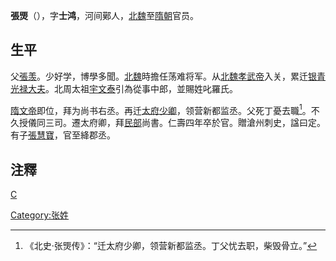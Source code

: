 {{expand|time=2010-04-16T09:29:52+00:00}}
'''張煚'''（{{bd|？||604年||catIdx=Z}}），字'''士鸿'''，河间鄚人，[[北魏|北魏]]至[[隋朝|隋朝]]官员。

== 生平 ==
父[[張羡|張羡]]。少好学，博學多聞。[[北魏|北魏]]時擔任荡难将军。从[[北魏孝武帝|北魏孝武帝]]入关，累迁[[光禄大夫|银青光禄大夫]]。北周太祖[[宇文泰|宇文泰]]引為從事中郎，並賜姓叱羅氏。

[[隋文帝|隋文帝]]即位，拜为尚书右丞。再迁[[太府|太府]][[少卿|少卿]]，领营新都监丞。父死丁憂去職<ref>《北史·张煚传》：“迁太府少卿，领营新都监丞。丁父忧去职，柴毁骨立。” </ref>。不久授儀同三司。遷太府卿，拜[[民部|民部]]尚書。仁壽四年卒於官。贈滄州刺史，諡曰定。有子[[張慧寶|張慧寶]]，官至絳郡丞。

==注釋==
{{reflist}}

[[category:隋朝政治人物|C]]
[[Category:张姓|Category:张姓]]